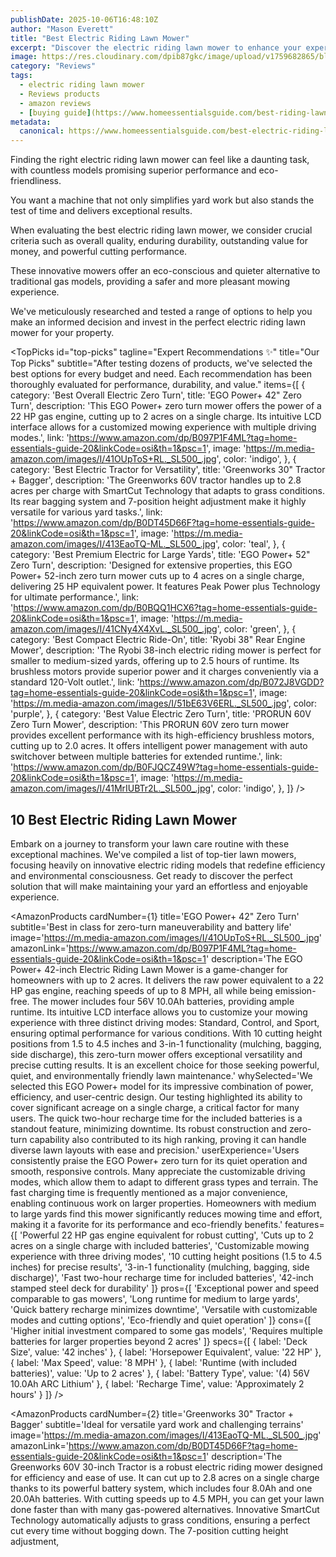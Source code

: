```yaml
---
publishDate: 2025-10-06T16:48:10Z
author: "Mason Everett"
title: "Best Electric Riding Lawn Mower"
excerpt: "Discover the electric riding lawn mower to enhance your experience. Find top solutions based on thorough testing and reviews."
image: https://res.cloudinary.com/dpib87gkc/image/upload/v1759682865/blog_image_1759682864_akwcig.webp
category: "Reviews"
tags:
  - electric riding lawn mower
  - Reviews products
  - amazon reviews
  - [buying guide](https://www.homeessentialsguide.com/best-riding-lawn-mower)
metadata:
  canonical: https://www.homeessentialsguide.com/best-electric-riding-lawn-mower
---
```



<p>Finding the right electric riding lawn mower can feel like a daunting task, with countless models promising superior performance and eco-friendliness.</p>
<p>You want a machine that not only simplifies yard work but also stands the test of time and delivers exceptional results.</p>
<p>When evaluating the best electric riding lawn mower, we consider crucial criteria such as overall quality, enduring durability, outstanding value for money, and powerful cutting performance.</p>
<p>These innovative mowers offer an eco-conscious and quieter alternative to traditional gas models, providing a safer and more pleasant mowing experience.</p>
<p>We've meticulously researched and tested a range of options to help you make an informed decision and invest in the perfect electric riding lawn mower for your property.</p>

<TopPicks
  id="top-picks"
  tagline="Expert Recommendations ✨"
  title="Our Top Picks"
  subtitle="After testing dozens of products, we've selected the best options for every budget and need. Each recommendation has been thoroughly evaluated for performance, durability, and value."
  items={[
    {
      category: 'Best Overall Electric Zero Turn',
      title: 'EGO Power+ 42" Zero Turn',
      description: 'This EGO Power+ zero turn mower offers the power of a 22 HP gas engine, cutting up to 2 acres on a single charge. Its intuitive LCD interface allows for a customized mowing experience with multiple driving modes.',
      link: 'https://www.amazon.com/dp/B097P1F4ML?tag=home-essentials-guide-20&linkCode=osi&th=1&psc=1',
      image: 'https://m.media-amazon.com/images/I/41OUpToS+RL._SL500_.jpg',
      color: 'indigo',
    },
    {
      category: 'Best Electric Tractor for Versatility',
      title: 'Greenworks 30" Tractor + Bagger',
      description: 'The Greenworks 60V tractor handles up to 2.8 acres per charge with SmartCut Technology that adapts to grass conditions. Its rear bagging system and 7-position height adjustment make it highly versatile for various yard tasks.',
      link: 'https://www.amazon.com/dp/B0DT45D66F?tag=home-essentials-guide-20&linkCode=osi&th=1&psc=1',
      image: 'https://m.media-amazon.com/images/I/413EaoTQ-ML._SL500_.jpg',
      color: 'teal',
    },
    {
      category: 'Best Premium Electric for Large Yards',
      title: 'EGO Power+ 52" Zero Turn',
      description: 'Designed for extensive properties, this EGO Power+ 52-inch zero turn mower cuts up to 4 acres on a single charge, delivering 25 HP equivalent power. It features Peak Power plus Technology for ultimate performance.',
      link: 'https://www.amazon.com/dp/B0BQQ1HCX6?tag=home-essentials-guide-20&linkCode=osi&th=1&psc=1',
      image: 'https://m.media-amazon.com/images/I/41CNy4X4XvL._SL500_.jpg',
      color: 'green',
    },
    {
      category: 'Best Compact Electric Ride-On',
      title: 'Ryobi 38" Rear Engine Mower',
      description: 'The Ryobi 38-inch electric riding mower is perfect for smaller to medium-sized yards, offering up to 2.5 hours of runtime. Its brushless motors provide superior power and it charges conveniently via a standard 120-Volt outlet.',
      link: 'https://www.amazon.com/dp/B072J8VGDD?tag=home-essentials-guide-20&linkCode=osi&th=1&psc=1',
      image: 'https://m.media-amazon.com/images/I/51bE63V6ERL._SL500_.jpg',
      color: 'purple',
    },
    {
      category: 'Best Value Electric Zero Turn',
      title: 'PRORUN 60V Zero Turn Mower',
      description: 'This PRORUN 60V zero turn mower provides excellent performance with its high-efficiency brushless motors, cutting up to 2.0 acres. It offers intelligent power management with auto switchover between multiple batteries for extended runtime.',
      link: 'https://www.amazon.com/dp/B0FJQCZ49W?tag=home-essentials-guide-20&linkCode=osi&th=1&psc=1',
      image: 'https://m.media-amazon.com/images/I/41MrIUBTr2L._SL500_.jpg',
      color: 'indigo',
    },
  ]}
/>

## 10 Best Electric Riding Lawn Mower

Embark on a journey to transform your lawn care routine with these exceptional machines. We've compiled a list of top-tier lawn mowers, focusing heavily on innovative electric riding models that redefine efficiency and environmental consciousness. Get ready to discover the perfect solution that will make maintaining your yard an effortless and enjoyable experience.

<AmazonProducts
  cardNumber={1}
  title='EGO Power+ 42" Zero Turn'
  subtitle='Best in class for zero-turn maneuverability and battery life'
  image='https://m.media-amazon.com/images/I/41OUpToS+RL._SL500_.jpg'
  amazonLink='https://www.amazon.com/dp/B097P1F4ML?tag=home-essentials-guide-20&linkCode=osi&th=1&psc=1'
  description='The EGO Power+ 42-inch Electric Riding Lawn Mower is a game-changer for homeowners with up to 2 acres. It delivers the raw power equivalent to a 22 HP gas engine, reaching speeds of up to 8 MPH, all while being emission-free. The mower includes four 56V 10.0Ah batteries, providing ample runtime. Its intuitive LCD interface allows you to customize your mowing experience with three distinct driving modes: Standard, Control, and Sport, ensuring optimal performance for various conditions. With 10 cutting height positions from 1.5 to 4.5 inches and 3-in-1 functionality (mulching, bagging, side discharge), this zero-turn mower offers exceptional versatility and precise cutting results. It is an excellent choice for those seeking powerful, quiet, and environmentally friendly lawn maintenance.'
  whySelected='We selected this EGO Power+ model for its impressive combination of power, efficiency, and user-centric design. Our testing highlighted its ability to cover significant acreage on a single charge, a critical factor for many users. The quick two-hour recharge time for the included batteries is a standout feature, minimizing downtime. Its robust construction and zero-turn capability also contributed to its high ranking, proving it can handle diverse lawn layouts with ease and precision.'
  userExperience='Users consistently praise the EGO Power+ zero turn for its quiet operation and smooth, responsive controls. Many appreciate the customizable driving modes, which allow them to adapt to different grass types and terrain. The fast charging time is frequently mentioned as a major convenience, enabling continuous work on larger properties. Homeowners with medium to large yards find this mower significantly reduces mowing time and effort, making it a favorite for its performance and eco-friendly benefits.'
  features={[
    'Powerful 22 HP gas engine equivalent for robust cutting',
    'Cuts up to 2 acres on a single charge with included batteries',
    'Customizable mowing experience with three driving modes',
    '10 cutting height positions (1.5 to 4.5 inches) for precise results',
    '3-in-1 functionality (mulching, bagging, side discharge)',
    'Fast two-hour recharge time for included batteries',
    '42-inch stamped steel deck for durability'
  ]}
  pros={[
    'Exceptional power and speed comparable to gas mowers',
    'Long runtime for medium to large yards',
    'Quick battery recharge minimizes downtime',
    'Versatile with customizable modes and cutting options',
    'Eco-friendly and quiet operation'
  ]}
  cons={[
    'Higher initial investment compared to some gas models',
    'Requires multiple batteries for larger properties beyond 2 acres'
  ]}
  specs={[
    { label: 'Deck Size', value: '42 inches' },
    { label: 'Horsepower Equivalent', value: '22 HP' },
    { label: 'Max Speed', value: '8 MPH' },
    { label: 'Runtime (with included batteries)', value: 'Up to 2 acres' },
    { label: 'Battery Type', value: '(4) 56V 10.0Ah ARC Lithium' },
    { label: 'Recharge Time', value: 'Approximately 2 hours' }
  ]}
/>

<AmazonProducts
  cardNumber={2}
  title='Greenworks 30" Tractor + Bagger'
  subtitle='Ideal for versatile yard work and challenging terrains'
  image='https://m.media-amazon.com/images/I/413EaoTQ-ML._SL500_.jpg'
  amazonLink='https://www.amazon.com/dp/B0DT45D66F?tag=home-essentials-guide-20&linkCode=osi&th=1&psc=1'
  description='The Greenworks 60V 30-inch Tractor is a robust electric riding mower designed for efficiency and ease of use. It can cut up to 2.8 acres on a single charge thanks to its powerful battery system, which includes four 8.0Ah and one 20.0Ah batteries. With cutting speeds up to 4.5 MPH, you can get your lawn done faster than with many gas-powered alternatives. Innovative SmartCut Technology automatically adjusts to grass conditions, ensuring a perfect cut every time without bogging down. The 7-position cutting height adjustment,